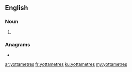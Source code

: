 ==English==

===Noun===
{{head|en|noun plural form}}

# {{plural of|yottametre|lang=en}}

===Anagrams===
* {{l|en|yottameters}}

[[ar:yottametres]]
[[fr:yottametres]]
[[ku:yottametres]]
[[my:yottametres]]